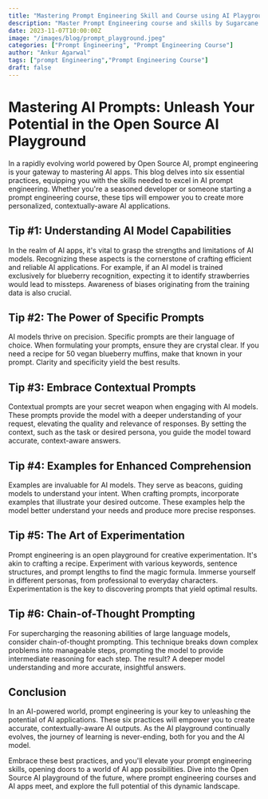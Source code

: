 ```yaml
---
title: "Mastering Prompt Engineering Skill and Course using AI Playground"	
description: "Master Prompt Engineering course and skills by Sugarcane AI's open source AI Playground using npm like Prompt Pacakage and Micro LLM"
date: 2023-11-07T10:00:00Z
image: "/images/blog/prompt_playground.jpeg"
categories: ["Prompt Engineering", "Prompt Engineering Course"]
author: "Ankur Agarwal"
tags: ["prompt Engineering","Prompt Engineering Course"]
draft: false
---
```

# Mastering AI Prompts: Unleash Your Potential in the Open Source AI Playground

In a rapidly evolving world powered by Open Source AI, prompt engineering is your gateway to mastering AI apps. This blog delves into six essential practices, equipping you with the skills needed to excel in AI prompt engineering. Whether you're a seasoned developer or someone starting a prompt engineering course, these tips will empower you to create more personalized, contextually-aware AI applications.

## Tip #1: Understanding AI Model Capabilities

In the realm of AI apps, it's vital to grasp the strengths and limitations of AI models. Recognizing these aspects is the cornerstone of crafting efficient and reliable AI applications. For example, if an AI model is trained exclusively for blueberry recognition, expecting it to identify strawberries would lead to missteps. Awareness of biases originating from the training data is also crucial.

## Tip #2: The Power of Specific Prompts

AI models thrive on precision. Specific prompts are their language of choice. When formulating your prompts, ensure they are crystal clear. If you need a recipe for 50 vegan blueberry muffins, make that known in your prompt. Clarity and specificity yield the best results.

## Tip #3: Embrace Contextual Prompts

Contextual prompts are your secret weapon when engaging with AI models. These prompts provide the model with a deeper understanding of your request, elevating the quality and relevance of responses. By setting the context, such as the task or desired persona, you guide the model toward accurate, context-aware answers.

## Tip #4: Examples for Enhanced Comprehension

Examples are invaluable for AI models. They serve as beacons, guiding models to understand your intent. When crafting prompts, incorporate examples that illustrate your desired outcome. These examples help the model better understand your needs and produce more precise responses.

## Tip #5: The Art of Experimentation

Prompt engineering is an open playground for creative experimentation. It's akin to crafting a recipe. Experiment with various keywords, sentence structures, and prompt lengths to find the magic formula. Immerse yourself in different personas, from professional to everyday characters. Experimentation is the key to discovering prompts that yield optimal results.

## Tip #6: Chain-of-Thought Prompting

For supercharging the reasoning abilities of large language models, consider chain-of-thought prompting. This technique breaks down complex problems into manageable steps, prompting the model to provide intermediate reasoning for each step. The result? A deeper model understanding and more accurate, insightful answers.

## Conclusion

In an AI-powered world, prompt engineering is your key to unleashing the potential of AI applications. These six practices will empower you to create accurate, contextually-aware AI outputs. As the AI playground continually evolves, the journey of learning is never-ending, both for you and the AI model.

Embrace these best practices, and you'll elevate your prompt engineering skills, opening doors to a world of AI app possibilities. Dive into the Open Source AI playground of the future, where prompt engineering courses and AI apps meet, and explore the full potential of this dynamic landscape.
